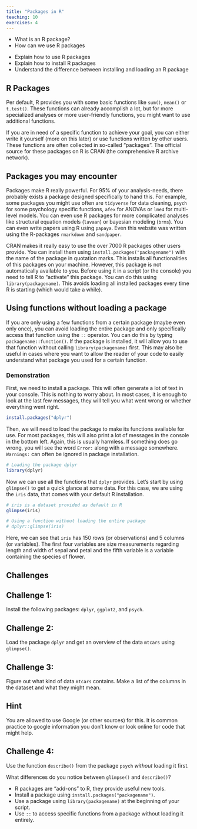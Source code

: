```yaml
---
title: "Packages in R"
teaching: 10
exercises: 4
---
```


:::::::::::::::::::::::::::::::::::::: questions 

- What is an R package?
- How can we use R packages

::::::::::::::::::::::::::::::::::::::::::::::::

::::::::::::::::::::::::::::::::::::: objectives

- Explain how to use R packages
- Explain how to install R packages
- Understand the difference between installing and loading an R package

::::::::::::::::::::::::::::::::::::::::::::::::

## R Packages

Per default, R provides you with some basic functions like `sum()`, `mean()` or `t.test()`. These functions can already accomplish a lot, but for more specialized analyses or more user-friendly functions, you might want to use additional functions.

If you are in need of a specific function to achieve your goal, you can either write it yourself (more on this later) or use functions written by other users. These functions are often collected in so-called "packages". The official source for these packages on R is CRAN (the comprehensive R archive network).

::: callout
## Packages you may encounter
Packages make R really powerful. For 95% of your analysis-needs, there probably exists a package designed specifically to hand this. For example, some packages you might use often are `tidyverse` for data cleaning, `psych` for some psychology specific functions, `afex` for ANOVAs or `lme4` for multi-level models. You can even use R packages for more complicated analyses like structural equation models (`lavaan`) or bayesian modeling (`brms`). You can even write papers using R using `papaya`. Even this website was written using the R-packages `rmarkdown` and `sandpaper`.
:::

CRAN makes it really easy to use the over 7000 R packages other users provide. You can install them using `install.packages("packagename")` with the name of the package in quotation marks. This installs all functionalities of this packages on your machine. However, this package is not automatically available to you. Before using it in a script (or the console) you need to tell R to "activate" this package. You can do this using `library(packagename)`. This avoids loading all installed packages every time R is starting (which would take a while).

::: callout
## Using functions without loading a package
If you are only using a few functions from a certain package (maybe even only once), you can avoid loading the entire package and only specifically access that function using the `::` operator. You can do this by typing `packagename::function()`. If the package is installed, it will allow you to use that function without calling `library(packagename)` first. This may also be useful in cases where you want to allow the reader of your code to easily understand what package you used for a certain function.
:::

### Demonstration
First, we need to install a package. This will often generate a lot of text in your console. This is nothing to worry about. In most cases, it is enough to look at the last few messages, they will tell you what went wrong or whether everything went right.
```r
install.packages("dplyr")
```

Then, we will need to load the package to make its functions available for use. For most packages, this will also print a lot of messages in the console in the bottom left. Again, this is usually harmless. If something does go wrong, you will see the word `Error:` along with a message somewhere. `Warnings:` can often be ignored in package installation. 

```r
# Loading the package dplyr
library(dplyr)
```

Now we can use all the functions that `dplyr` provides. Let's start by using `glimpse()` to get a quick glance at some data. For this case, we are using the `iris` data, that comes with your default R installation.

```r
# iris is a dataset provided as default in R
glimpse(iris)

# Using a function without loading the entire package
# dplyr::glimpse(iris)
```

Here, we can see that `iris` has 150 rows (or observations) and 5 columns (or variables). The first four variables are size measurements regarding length and width of sepal and petal and the fifth variable is a variable containing the species of flower.

## Challenges

::: challenge
## Challenge 1:

Install the following packages: `dplyr`, `ggplot2`, and `psych`.
:::

::: challenge
## Challenge 2:

Load the package `dplyr` and get an overview of the data `mtcars` using `glimpse()`. 
:::

::: challenge
## Challenge 3:

Figure out what kind of data `mtcars` contains. Make a list of the columns in the dataset and what they might mean.

:::: callout
## Hint
You are allowed to use Google (or other sources) for this. It is common practice to google information you don't know or look online for code that might help.
::::
:::

::: challenge
## Challenge 4:
Use the function `describe()` from the package `psych` *without* loading it first.

What differences do you notice between `glimpse()` and `describe()`?
:::

::: keypoints
- R packages are "add-ons" to R, they provide useful new tools.
- Install a package using `install.packages("packagename")`.
- Use a package using `library(packagename)` at the beginning of your script.
- Use `::` to access specific functions from a package without loading it entirely.
:::

